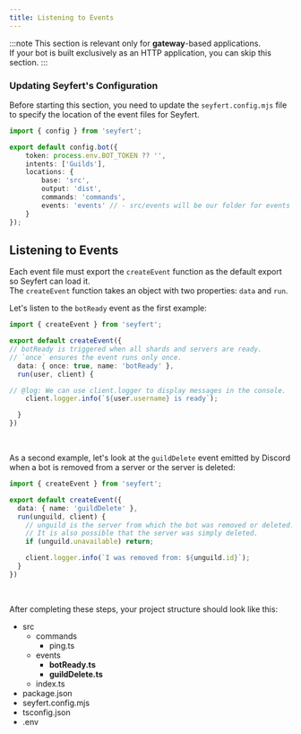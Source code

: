 ```yaml
---
title: Listening to Events
---
```



:::note
This section is relevant only for **gateway**-based applications.  
If your bot is built exclusively as an HTTP application, you can skip this section.
:::

### Updating Seyfert's Configuration

Before starting this section, you need to update the `seyfert.config.mjs` file to specify the location of the event files for Seyfert.

```ts twoslash {10} title="seyfert.config.mjs" copy wrap
import { config } from 'seyfert';

export default config.bot({
    token: process.env.BOT_TOKEN ?? '',
    intents: ['Guilds'],
    locations: {
        base: 'src',
        output: 'dist',
        commands: 'commands',
        events: 'events' // - src/events will be our folder for events
    }
});
```

## Listening to Events

Each event file must export the `createEvent` function as the default export so Seyfert can load it.  
The `createEvent` function takes an object with two properties: `data` and `run`.

Let's listen to the `botReady` event as the first example:

```ts twoslash title="src/events/botReady.ts" showLineNumbers
import { createEvent } from 'seyfert';

export default createEvent({
// botReady is triggered when all shards and servers are ready.
// `once` ensures the event runs only once.
  data: { once: true, name: 'botReady' },
  run(user, client) {

// @log: We can use client.logger to display messages in the console.
    client.logger.info(`${user.username} is ready`);

  }
})
```

<br />

As a second example, let's look at the `guildDelete` event emitted by Discord when a bot is removed from a server or the server is deleted:

```ts twoslash title="src/events/guildDelete.ts" showLineNumbers wrap
import { createEvent } from 'seyfert';

export default createEvent({
  data: { name: 'guildDelete' },
  run(unguild, client) {
    // unguild is the server from which the bot was removed or deleted.
    // It is also possible that the server was simply deleted.
    if (unguild.unavailable) return;

    client.logger.info(`I was removed from: ${unguild.id}`);
  }
})
```

<br />

After completing these steps, your project structure should look like this:

<FileTree>

- src
	- commands
		- ping.ts
	- events
		- **botReady.ts**
		- **guildDelete.ts**
	- index.ts
- package.json
- seyfert.config.mjs
- tsconfig.json
- .env

</FileTree>
